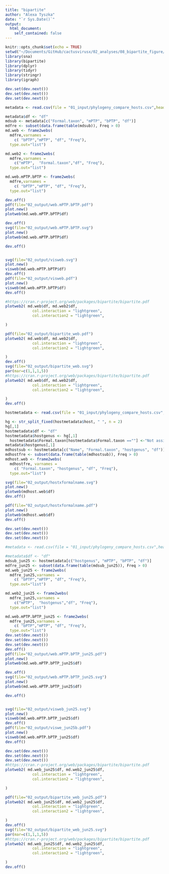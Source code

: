 ```yaml
---
title: "bipartite"
author: "Alexa Tyszka"
date: "`r Sys.Date()`"
output:
  html_document:
    self_contained: false
---
```


```r
knitr::opts_chunk$set(echo = TRUE)
setwd("~/Documents/GitHub/cactusvirusx/02_analyses/08_bipartite_figure/")
library(sna)
library(bipartite)
library(dplyr)
library(tidyr)
library(stringr)
library(igraph)
```


```r
dev.set(dev.next())
dev.set(dev.next())
dev.set(dev.next())

metadata <- read.csv(file = "01_input/phylogeny_compare_hosts.csv",header = TRUE)

metadata$df <- "df"
mdsub <- metadata[c("Formal.taxon", "mPTP", "bPTP", "df")]
mdfre <- subset(data.frame(table(mdsub)), Freq > 0)
md.web <- frame2webs(
  mdfre,varnames = 
    c( "bPTP","mPTP", "df", "Freq"), 
  type.out="list")

md.web2 <- frame2webs(
  mdfre,varnames = 
    c("mPTP",  "Formal.taxon","df", "Freq"), 
  type.out="list")

md.web.mPTP.bPTP <- frame2webs(
  mdfre,varnames = 
    c( "bPTP","mPTP", "df", "Freq"), 
  type.out="list")

dev.off()
pdf(file="02_output/web.mPTP.bPTP.pdf")
plot.new()
plotweb(md.web.mPTP.bPTP$df)

dev.off()
svg(file="02_output/web.mPTP.bPTP.svg")
plot.new()
plotweb(md.web.mPTP.bPTP$df)

dev.off()


svg(file="02_output/visweb.svg")
plot.new()
visweb(md.web.mPTP.bPTP$df)
dev.off()
pdf(file="02_output/visweb.pdf")
plot.new()
visweb(md.web.mPTP.bPTP$df)
dev.off()
```

```r
#https://cran.r-project.org/web/packages/bipartite/bipartite.pdf
plotweb2( md.web$df, md.web2$df,
            col.interaction = "lightgreen",
            col.interaction2 = "lightgreen",

)

pdf(file="02_output/bipartite_web.pdf")
plotweb2( md.web$df, md.web2$df,
            col.interaction = "lightgreen",
            col.interaction2 = "lightgreen",

)
dev.off()
svg(file="02_output/bipartite_web.svg")
par(mar=c(1,1,1,5))
#https://cran.r-project.org/web/packages/bipartite/bipartite.pdf
plotweb2( md.web$df, md.web2$df,
            col.interaction = "lightgreen",
            col.interaction2 = "lightgreen",

)
dev.off()

```
```r
hostmetadata <- read.csv(file = "01_input/phylogeny_compare_hosts.csv",header = TRUE)

hg <- str_split_fixed(hostmetadata$host, " ", n = 2)
hg[,1]
hostmetadata$df <- "df"
hostmetadata$hostgenus <- hg[,1]
  hostmetadata$Formal.taxon[hostmetadata$Formal.taxon ==""] <-"Not assigned"
metadata$hostgenus[,1]
mdhostsub <- hostmetadata[c("Name", "Formal.taxon", "hostgenus", "df")]
mdhostfre <- subset(data.frame(table(mdhostsub)), Freq > 0)
mdhost.web <- frame2webs(
  mdhostfre, varnames = 
    c( "Formal.taxon", "hostgenus", "df", "Freq"), 
  type.out="list")

svg(file="02_output/hostxformalname.svg")
plot.new()
plotweb(mdhost.web$df)
dev.off()

pdf(file="02_output/hostxformalname.pdf")
plot.new()
plotweb(mdhost.web$df)
dev.off()

```
```r
dev.set(dev.next())
dev.set(dev.next())
dev.set(dev.next())

#metadata <- read.csv(file = "01_input/phylogeny_compare_hosts.csv",header = TRUE)

#metadata$df <- "df"
mdsub_jun25 <- hostmetadata[c("hostgenus", "mPTP", "bPTP", "df")]
mdfre_jun25 <- subset(data.frame(table(mdsub_jun25)), Freq > 0)
md.web_jun25 <- frame2webs(
  mdfre_jun25,varnames = 
    c( "bPTP","mPTP", "df", "Freq"), 
  type.out="list")

md.web2_jun25 <- frame2webs(
  mdfre_jun25,varnames = 
    c("mPTP",  "hostgenus","df", "Freq"), 
  type.out="list")

md.web.mPTP.bPTP_jun25 <- frame2webs(
  mdfre_jun25,varnames = 
    c( "bPTP","mPTP", "df", "Freq"), 
  type.out="list")
dev.set(dev.next())
dev.set(dev.next())
dev.set(dev.next())
dev.off()
pdf(file="02_output/web.mPTP.bPTP_jun25.pdf")
plot.new()
plotweb(md.web.mPTP.bPTP_jun25$df)

dev.off()
svg(file="02_output/web.mPTP.bPTP_jun25.svg")
plot.new()
plotweb(md.web.mPTP.bPTP_jun25$df)

dev.off()


svg(file="02_output/visweb_jun25.svg")
plot.new()
visweb(md.web.mPTP.bPTP_jun25$df)
dev.off()
pdf(file="02_output/viswe_jun25b.pdf")
plot.new()
visweb(md.web.mPTP.bPTP_jun25$df)
dev.off()
```

```r
dev.set(dev.next())
dev.set(dev.next())
dev.set(dev.next())
#https://cran.r-project.org/web/packages/bipartite/bipartite.pdf
plotweb2( md.web_jun25$df, md.web2_jun25$df,
            col.interaction = "lightgreen",
            col.interaction2 = "lightgreen",

)

pdf(file="02_output/bipartite_web_jun25.pdf")
plotweb2( md.web_jun25$df, md.web2_jun25$df,
            col.interaction = "lightgreen",
            col.interaction2 = "lightgreen",

)
dev.off()
svg(file="02_output/bipartite_web_jun25.svg")
par(mar=c(1,1,1,5))
#https://cran.r-project.org/web/packages/bipartite/bipartite.pdf
plotweb2( md.web_jun25$df, md.web2_jun25$df,
            col.interaction = "lightgreen",
            col.interaction2 = "lightgreen",

)
dev.off()

```